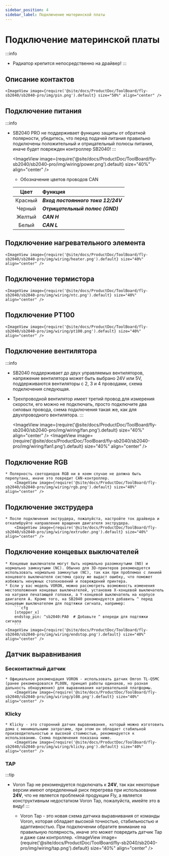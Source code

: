 ```yaml
---
sidebar_position: 4
sidebar_label: Подключение материнской платы
---
```



# Подключение материнской платы

:::info
* Радиатор крепится непосредственно на драйвер!
:::

## Описание контактов

    <ImageView image={require('@site/docs/ProductDoc/ToolBoard/fly-sb2040/sb2040-pro/img/pin.png').default} size="50%" align="center" />

## Подключение питания

:::info
* SB2040 PRO не поддерживает функцию защиты от обратной полярности, убедитесь, что перед подачей питания правильно подключены положительный и отрицательный полюсы питания, иначе будет поврежден контроллер SB2040!
:::

    <ImageView image={require('@site/docs/ProductDoc/ToolBoard/fly-sb2040/sb2040-pro/img/wiring/power.png').default} size="40%" align="center" />

    * Обозначение цветов проводов CAN

    | Цвет | Функция                  |
    | :--: | :-----------------------|
    | Красный | ***Вход постоянного тока 12/24V*** |
    | Черный | ***Отрицательный полюс (GND)***    |
    | Желтый | ***CAN H***             |
    | Белый | ***CAN L***             |

## Подключение нагревательного элемента

    <ImageView image={require('@site/docs/ProductDoc/ToolBoard/fly-sb2040/sb2040-pro/img/wiring/heater.png').default} size="40%" align="center" />

## Подключение термистора

    <ImageView image={require('@site/docs/ProductDoc/ToolBoard/fly-sb2040/sb2040-pro/img/wiring/ntc.png').default} size="40%" align="center" />

## Подключение PT100

    <ImageView image={require('@site/docs/ProductDoc/ToolBoard/fly-sb2040/sb2040-pro/img/wiring/pt100.png').default} size="40%" align="center" />

## Подключение вентилятора
:::info
* SB2040 поддерживает до двух управляемых вентиляторов, напряжение вентилятора может быть выбрано 24V или 5V, поддерживаются вентиляторы с 2, 3 и 4 проводами, схема подключения следующая.
* Трехпроводной вентилятор имеет третий провод для измерения скорости, его можно не подключать, просто подключите два силовых провода, схема подключения такая же, как для двухпроводного вентилятора.
:::

    <ImageView image={require('@site/docs/ProductDoc/ToolBoard/fly-sb2040/sb2040-pro/img/wiring/fan.png').default} size="40%" align="center" />
    <ImageView image={require('@site/docs/ProductDoc/ToolBoard/fly-sb2040/sb2040-pro/img/wiring/fan1.png').default} size="40%" align="center" />

## Подключение RGB

    * Полярность светодиодов RGB ни в коем случае не должна быть перепутана, иначе это повредит CAN-контроллер.
        <ImageView image={require('@site/docs/ProductDoc/ToolBoard/fly-sb2040/sb2040-pro/img/wiring/rgb.png').default} size="40%" align="center" />


## Подключение экструдера
    * После подключения экструдера, пожалуйста, настройте ток драйвера и откалибруйте направление вращения двигателя экструдера.
        <ImageView image={require('@site/docs/ProductDoc/ToolBoard/fly-sb2040/sb2040-pro/img/wiring/extruder.png').default} size="40%" align="center" />


## Подключение концевых выключателей

    * Концевые выключатели могут быть нормально разомкнутыми (NO) и нормально замкнутыми (NC). Обычно для 3D-принтеров рекомендуется использовать нормально замкнутые (NC), так как при проблемах с линией концевого выключателя система сразу же выдаст ошибку, что поможет избежать ненужных столкновений и повреждений принтера.
    * Если у вас модель VORON, можно рассмотреть возможность изменения местоположения концевых выключателей, установив X-концевой выключатель на катушке печатающей головки, а Y-концевой выключатель на корпусе двигателя A. Кроме того, на SB2040 рекомендуется добавить ^ перед концевым выключателем для подтяжки сигнала, например:
        ```cfg
        [stepper_x]
        endstop_pin: ^sb2040:PA0  # Добавьте ^ впереди для подтяжки сигнала
        ```
    <ImageView image={require('@site/docs/ProductDoc/ToolBoard/fly-sb2040/sb2040-pro/img/wiring/endstop.png').default} size="40%" align="center" />

## Датчик выравнивания

### Бесконтактный датчик
    * Официальное рекомендация VORON - использовать датчик Omron TL-Q5MC (ранее рекомендовался PL08N, принцип работы одинаков, но разная дальность обнаружения) для выравнивания нагревательной платформы.
        <ImageView image={require('@site/docs/ProductDoc/ToolBoard/fly-sb2040/sb2040-pro/img/wiring/pl08.png').default} size="40%" align="center" />

### Klicky
    * Klicky - это сторонний датчик выравнивания, который можно изготовить дома с минимальными затратами, при этом он обладает стабильной производительностью и высокой стоимостью, рекомендуется к использованию. Схема подключения показана ниже.
        <ImageView image={require('@site/docs/ProductDoc/ToolBoard/fly-sb2040/sb2040-pro/img/wiring/klicky.png').default} size="40%" align="center" />

### TAP
:::tip
* Voron Tap не рекомендуется подключать к **24V**, так как некоторые версии имеют определенный риск перегрева при использовании **24V**, что не является проблемой продукции Fly, а является конструктивным недостатком Voron Tap, пожалуйста, имейте это в виду!
:::

    * Voron Tap - это новая схема датчика выравнивания от команды Voron, которая обладает высокой точностью, стабильностью и адаптивностью. При подключении обратите внимание на правильную полярность, иначе это может повредить датчик Tap и даже сам контроллер.
        <ImageView image={require('@site/docs/ProductDoc/ToolBoard/fly-sb2040/sb2040-pro/img/wiring/tap.png').default} size="40%" align="center" />